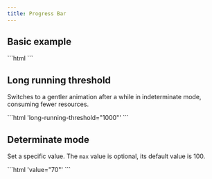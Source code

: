 ```yaml
---
title: Progress Bar
---
```



<Imports />
<PageSwitcher />

## Basic example

<Demo>
  <vscode-progress-bar></vscode-progress-bar>
  <Fragment slot="html">
    ```html
    <vscode-progress-bar></vscode-progress-bar>
    ```
  </Fragment>
</Demo>

## Long running threshold

Switches to a gentler animation after a while in indeterminate mode, consuming fewer resources.

<Demo>
  <vscode-progress-bar long-running-threshold="1000"></vscode-progress-bar>
  <Fragment slot="html">
    ```html 'long-running-threshold="1000"'
    <vscode-progress-bar long-running-threshold="1000"></vscode-progress-bar>
    ```
  </Fragment>
</Demo>

## Determinate mode

Set a specific value. The `max` value is optional, its default value is 100.

<Demo>
  <vscode-progress-bar max="100" value="70"></vscode-progress-bar>
  <Fragment slot="html">
    ```html 'value="70"'
    <vscode-progress-bar max="100" value="70"></vscode-progress-bar>
    ```
  </Fragment>
</Demo>

